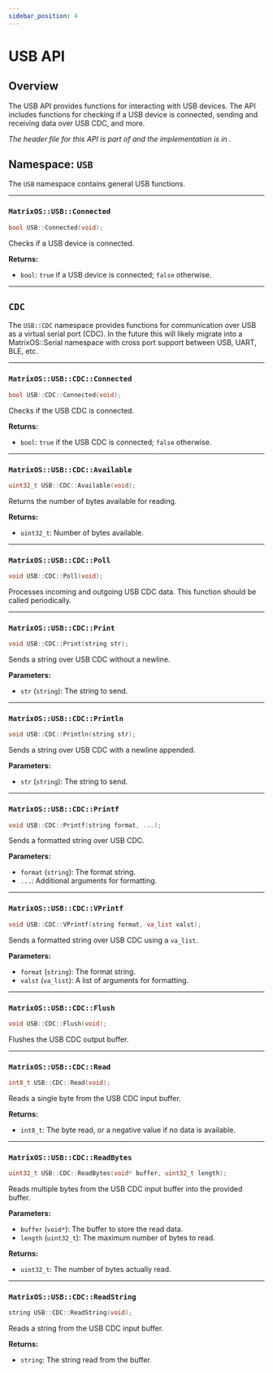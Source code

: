 ```yaml
---
sidebar_position: 4
---
```


# USB API

## Overview

The USB API provides functions for interacting with USB devices. The API includes functions for checking if a USB device is connected, sending and receiving data over USB CDC, and more.

*The header file for this API is part of <GithubLink path="os/MatrixOS.h"/> and the implementation is in <GithubLink path="os/system/USB/"/>.*

## Namespace: `USB`
The `USB` namespace contains general USB functions.

---

### `MatrixOS::USB::Connected`
```cpp
bool USB::Connected(void);
```

Checks if a USB device is connected.

**Returns:**
- `bool`: `true` if a USB device is connected; `false` otherwise.

---

## `CDC`

The `USB::CDC` namespace provides functions for communication over USB as a virtual serial port (CDC).
In the future this will likely migrate into a MatrixOS::Serial namespace with cross port support between USB, UART, BLE, etc.

---

### `MatrixOS::USB::CDC::Connected`
```cpp
bool USB::CDC::Connected(void);
```

Checks if the USB CDC is connected.

**Returns:**
- `bool`: `true` if the USB CDC is connected; `false` otherwise.

---

### `MatrixOS::USB::CDC::Available`
```cpp
uint32_t USB::CDC::Available(void);
```

Returns the number of bytes available for reading.

**Returns:**
- `uint32_t`: Number of bytes available.

---

### `MatrixOS::USB::CDC::Poll`
```cpp
void USB::CDC::Poll(void);
```

Processes incoming and outgoing USB CDC data. This function should be called periodically.

---

### `MatrixOS::USB::CDC::Print`
```cpp
void USB::CDC::Print(string str);
```

Sends a string over USB CDC without a newline.

**Parameters:**
- `str` (`string`): The string to send.

---

### `MatrixOS::USB::CDC::Println`
```cpp
void USB::CDC::Println(string str);
```

Sends a string over USB CDC with a newline appended.

**Parameters:**
- `str` (`string`): The string to send.

---

### `MatrixOS::USB::CDC::Printf`
```cpp
void USB::CDC::Printf(string format, ...);
```

Sends a formatted string over USB CDC.

**Parameters:**
- `format` (`string`): The format string.
- `...`: Additional arguments for formatting.

---

### `MatrixOS::USB::CDC::VPrintf`
```cpp
void USB::CDC::VPrintf(string format, va_list valst);
```

Sends a formatted string over USB CDC using a `va_list`.

**Parameters:**
- `format` (`string`): The format string.
- `valst` (`va_list`): A list of arguments for formatting.

---

### `MatrixOS::USB::CDC::Flush`
```cpp
void USB::CDC::Flush(void);
```

Flushes the USB CDC output buffer.

---

### `MatrixOS::USB::CDC::Read`
```cpp
int8_t USB::CDC::Read(void);
```

Reads a single byte from the USB CDC input buffer.

**Returns:**
- `int8_t`: The byte read, or a negative value if no data is available.

---

### `MatrixOS::USB::CDC::ReadBytes`
```cpp
uint32_t USB::CDC::ReadBytes(void* buffer, uint32_t length);
```

Reads multiple bytes from the USB CDC input buffer into the provided buffer.

**Parameters:**
- `buffer` (`void*`): The buffer to store the read data.
- `length` (`uint32_t`): The maximum number of bytes to read.

**Returns:**
- `uint32_t`: The number of bytes actually read.

---

### `MatrixOS::USB::CDC::ReadString`
```cpp
string USB::CDC::ReadString(void);
```

Reads a string from the USB CDC input buffer.

**Returns:**
- `string`: The string read from the buffer.
```
